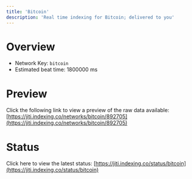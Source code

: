 ```yaml
---
title: 'Bitcoin'
description: 'Real time indexing for Bitcoin; delivered to you'
---
```


# Overview
- Network Key: `bitcoin`
- Estimated beat time: 1800000 ms

# Preview
Click the following link to view a preview of the raw data available: [https://jiti.indexing.co/networks/bitcoin/892705](https://jiti.indexing.co/networks/bitcoin/892705)

# Status
Click here to view the latest status: [https://jiti.indexing.co/status/bitcoin](https://jiti.indexing.co/status/bitcoin)
